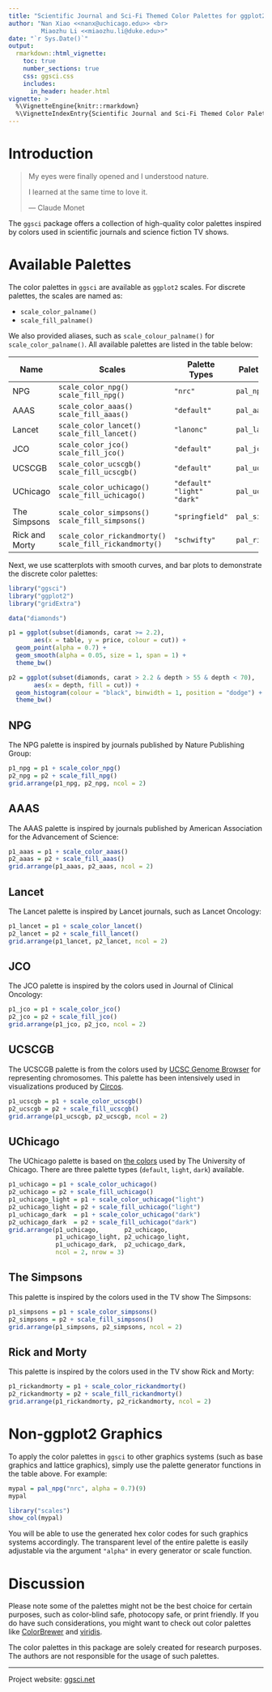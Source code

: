 ```yaml
---
title: "Scientific Journal and Sci-Fi Themed Color Palettes for ggplot2"
author: "Nan Xiao <<nanx@uchicago.edu>> <br>
         Miaozhu Li <<miaozhu.li@duke.edu>>"
date: "`r Sys.Date()`"
output:
  rmarkdown::html_vignette:
    toc: true
    number_sections: true
    css: ggsci.css
    includes:
      in_header: header.html
vignette: >
  %\VignetteEngine{knitr::rmarkdown}
  %\VignetteIndexEntry{Scientific Journal and Sci-Fi Themed Color Palettes for ggplot2}
---
```


# Introduction

> My eyes were finally opened and I understood nature.
>
> I learned at the same time to love it.
>
> --- Claude Monet

The `ggsci` package offers a collection of high-quality color palettes
inspired by colors used in scientific journals and science fiction TV shows.

# Available Palettes

The color palettes in `ggsci` are available as `ggplot2` scales.
For discrete palettes, the scales are named as:

  * `scale_color_palname()`
  * `scale_fill_palname()`

We also provided aliases, such as `scale_colour_palname()` for `scale_color_palname()`.
All available palettes are listed in the table below:

+----------------+------------------------------+-----------------+----------------------+
| Name           | Scales                       | Palette Types   | Palette Generator    |
+================+==============================+=================+======================+
| NPG            | `scale_color_npg()`          | `"nrc"`         | `pal_npg()`          |
|                | `scale_fill_npg()`           |                 |                      |
+----------------+------------------------------+-----------------+----------------------+
| AAAS           | `scale_color_aaas()`         | `"default"`     | `pal_aaas()`         |
|                | `scale_fill_aaas()`          |                 |                      |
+----------------+------------------------------+-----------------+----------------------+
| Lancet         | `scale_color_lancet()`       | `"lanonc"`      | `pal_lancet()`       |
|                | `scale_fill_lancet()`        |                 |                      |
+----------------+------------------------------+-----------------+----------------------+
| JCO            | `scale_color_jco()`          | `"default"`     | `pal_jco()`          |
|                | `scale_fill_jco()`           |                 |                      |
+----------------+------------------------------+-----------------+----------------------+
| UCSCGB         | `scale_color_ucscgb()`       | `"default"`     | `pal_ucscgb()`       |
|                | `scale_fill_ucscgb()`        |                 |                      |
+----------------+------------------------------+-----------------+----------------------+
| UChicago       | `scale_color_uchicago()`     | `"default"`     | `pal_uchicago()`     |
|                | `scale_fill_uchicago()`      | `"light"`       |                      |
|                |                              | `"dark"`        |                      |
+----------------+------------------------------+-----------------+----------------------+
| The Simpsons   | `scale_color_simpsons()`     | `"springfield"` | `pal_simpsons()`     |
|                | `scale_fill_simpsons()`      |                 |                      |
+----------------+------------------------------+-----------------+----------------------+
| Rick and Morty | `scale_color_rickandmorty()` | `"schwifty"`    | `pal_rickandmorty()` |
|                | `scale_fill_rickandmorty()`  |                 |                      |
+----------------+------------------------------+-----------------+----------------------+

Next, we use scatterplots with smooth curves, and bar plots to demonstrate the
discrete color palettes:

```r
library("ggsci")
library("ggplot2")
library("gridExtra")

data("diamonds")

p1 = ggplot(subset(diamonds, carat >= 2.2),
       aes(x = table, y = price, colour = cut)) +
  geom_point(alpha = 0.7) +
  geom_smooth(alpha = 0.05, size = 1, span = 1) +
  theme_bw()

p2 = ggplot(subset(diamonds, carat > 2.2 & depth > 55 & depth < 70), 
       aes(x = depth, fill = cut)) +
  geom_histogram(colour = "black", binwidth = 1, position = "dodge") +
  theme_bw()
```

## NPG

The NPG palette is inspired by journals published by Nature Publishing Group:

```r
p1_npg = p1 + scale_color_npg()
p2_npg = p2 + scale_fill_npg()
grid.arrange(p1_npg, p2_npg, ncol = 2)
```

## AAAS

The AAAS palette is inspired by journals published by American Association
for the Advancement of Science:

```r
p1_aaas = p1 + scale_color_aaas()
p2_aaas = p2 + scale_fill_aaas()
grid.arrange(p1_aaas, p2_aaas, ncol = 2)
```

## Lancet

The Lancet palette is inspired by Lancet journals, such as <emph>Lancet Oncology</emph>:

```r
p1_lancet = p1 + scale_color_lancet()
p2_lancet = p2 + scale_fill_lancet()
grid.arrange(p1_lancet, p2_lancet, ncol = 2)
```

## JCO

The JCO palette is inspired by the colors used in <emph>Journal of Clinical Oncology</emph>:

```r
p1_jco = p1 + scale_color_jco()
p2_jco = p2 + scale_fill_jco()
grid.arrange(p1_jco, p2_jco, ncol = 2)
```

## UCSCGB

The UCSCGB palette is from the colors used by
[UCSC Genome Browser](https://genome.ucsc.edu) for
representing chromosomes. This palette has been intensively
used in visualizations produced by [Circos](http://circos.ca).

```r
p1_ucscgb = p1 + scale_color_ucscgb()
p2_ucscgb = p2 + scale_fill_ucscgb()
grid.arrange(p1_ucscgb, p2_ucscgb, ncol = 2)
```

## UChicago

The UChicago palette is based on
[the colors](http://communications.uchicago.edu/identity/color-palette)
used by The University of Chicago.
There are three palette types (`default`, `light`, `dark`) available.

```r
p1_uchicago = p1 + scale_color_uchicago()
p2_uchicago = p2 + scale_fill_uchicago()
p1_uchicago_light = p1 + scale_color_uchicago("light")
p2_uchicago_light = p2 + scale_fill_uchicago("light")
p1_uchicago_dark  = p1 + scale_color_uchicago("dark")
p2_uchicago_dark  = p2 + scale_fill_uchicago("dark")
grid.arrange(p1_uchicago,       p2_uchicago,
             p1_uchicago_light, p2_uchicago_light,
             p1_uchicago_dark,  p2_uchicago_dark,
             ncol = 2, nrow = 3)
```

## The Simpsons

This palette is inspired by the colors used in the TV show <emph>The Simpsons</emph>:

```r
p1_simpsons = p1 + scale_color_simpsons()
p2_simpsons = p2 + scale_fill_simpsons()
grid.arrange(p1_simpsons, p2_simpsons, ncol = 2)
```

## Rick and Morty

This palette is inspired by the colors used in the TV show <emph>Rick and Morty</emph>:

```r
p1_rickandmorty = p1 + scale_color_rickandmorty()
p2_rickandmorty = p2 + scale_fill_rickandmorty()
grid.arrange(p1_rickandmorty, p2_rickandmorty, ncol = 2)
```

# Non-ggplot2 Graphics

To apply the color palettes in `ggsci` to other graphics systems
(such as base graphics and lattice graphics), simply use the
palette generator functions in the table above. For example:

```r
mypal = pal_npg("nrc", alpha = 0.7)(9)
mypal

library("scales")
show_col(mypal)
```

You will be able to use the generated hex color codes for such
graphics systems accordingly. The transparent level of the
entire palette is easily adjustable via the argument `"alpha"`
in every generator or scale function.

# Discussion

Please note some of the palettes might not be the best choice for certain
purposes, such as color-blind safe, photocopy safe, or print friendly.
If you do have such considerations, you might want to check out
color palettes like [ColorBrewer](http://colorbrewer2.org)
and [viridis](https://cran.r-project.org/package=viridis).

The color palettes in this package are solely created for research purposes.
The authors are not responsible for the usage of such palettes.

<hr>

Project website: [ggsci.net](http://ggsci.net)
